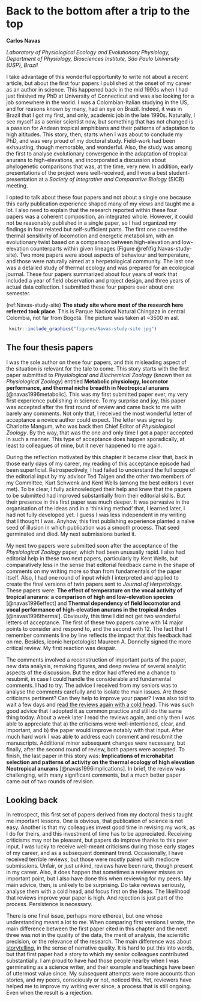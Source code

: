 
# Back to the bottom after a trip to the top {#Navas}

**Carlos Navas**

*Laboratory of Physiological Ecology and Evolutionary Physiology, Department of Physiology, Biosciences Institute, São Paulo University (USP), Brazil*

I take advantage of this wonderful opportunity to write not about a recent article, but about the first four papers I published at the onset of my career as an author in science. This happened back in the mid 1990s when I had just finished my PhD at University of Connecticut and was also looking for a job somewhere in the world. I was a Colombian-Italian studying in the US, and for reasons known by many, had an eye on Brazil. Indeed, it was in Brazil that I got my first, and only, academic job in the late 1990s. Naturally, I see myself as a senior scientist now, but something that has not changed is a passion for Andean tropical amphibians and their patterns of adaptation to high altitudes. This story, then, starts when I was about to conclude my PhD, and was very proud of my doctoral study. Field-work had been exhausting, though memorable, and wonderful. Also, the study was among the first to analyse evolutionary convergence in the adaptation of tropical anurans to high-elevations, and incorporated a discussion about phylogenetic comparisons that was, at the time, very new. In addition, early presentations of the project were well-received, and I won a best student-presentation at a _Society of Integrative and Comparative Biology_ (SICB) meeting. 


I opted to talk about these four papers and not about a single one because this early publication experience shaped many of my views and taught me a lot. I also need to explain that the research reported within these four papers was a coherent composition, an integrated whole. However, it could not be reasonably published in a single paper, so I had organized my findings in four related but self-sufficient parts. The first one covered the thermal sensitivity of locomotion and energetic metabolism, with an evolutionary twist based on a comparison between high-elevation and low-elevation counterparts within given lineages (Figure \@ref(fig:Navas-study-site). Two more papers were about aspects of behaviour and temperature, and those were naturally aimed at a herpetological community. The last one was a detailed study of thermal ecology and was prepared for an ecological journal. These four papers summarized about four years of work that included a year of field observation and project design, and three years of actual data collection. I submitted these four papers over about one semester. 


(ref:Navas-study-site) **The study site where most of the research here referred took place**. This is Parque Nacional Natural Chingaza in central Colombia, not far from Bogotá. The picture was taken at ~3500 m asl.

```{r Navas-study-site, echo=FALSE, out.width = '85%', fig.cap="(ref:Navas-study-site)"}
 knitr::include_graphics("figures/Navas-study-site.jpg")
```


## The four thesis papers

I was the sole author on these four papers, and this misleading aspect of the situation is relevant for the tale to come. This story starts with the first paper submitted to _Physiological and Biochemical Zoology_ (known then as _Physiological Zoology_) entitled **Metabolic physiology, locomotor performance, and thermal niche breadth in Neotropical anurans** [@navas1996metabolic]. This was my first submitted paper ever, my very first experience publishing in science. To my surprise and joy, this paper was accepted after the first round of review and came back to me with barely any comments. Not only that, I received the most wonderful letter of acceptance a novice author could expect. The letter was signed by Charlotte Mangum, who was back then Chief Editor of _Physiological Zoology_. By the way, that was the one and only time I got a paper accepted in such a manner. This type of acceptance does happen sporadically, at least to colleagues of mine, but it never happened to me again. 

During the reflection motivated by this chapter it became clear that, back in those early days of my career, my reading of this acceptance episode had been superficial. Retrospectively, I had failed to understand the full scope of the editorial input by my advisor Ted Taigen and the other two members of my Committee, Kurt Schwenk and Kent Wells (among the best editors I ever met). To be clear, I fully acknowledged their help and knew that the papers to be submitted had improved substantially from their editorial skills. But their presence in this first paper was much deeper. It was pervasive in the organisation of the ideas and in a ‘thinking method’ that, I learned later, I had not fully developed yet. I guess I was less independent in my writing that I thought I was. Anyhow, this first publishing experience planted a naïve seed of illusion in which publication was a smooth process. That seed germinated and died. My next submissions buried it.

My next two papers were submitted soon after the acceptance of the _Physiological Zoology_ paper, which had been unusually rapid. I also had editorial help in these two next papers, particularly by Kent Wells, but comparatively less in the sense that editorial feedback came in the shape of comments on my writing more so than from fundamentals of the paper itself. Also, I had one round of input which I interpreted and applied to create the final versions of twin papers sent to _Journal of Herpetology_. These papers were: **The effect of temperature on the vocal activity of tropical anurans: a comparison of high and low-elevation species** [@navas1996effect] and **Thermal dependency of field locomotor and vocal performance of high-elevation anurans in the tropical Andes** [@navas1996thermal]. Obviously, this time I did not get two wonderful letters of acceptance. The first of these two papers came with 14 major points to consider and respond to, and the second with 12. The fact that I remember comments line by line reflects the impact that this feedback had on me. Besides, iconic herpetologist Maureen A. Donnelly signed the more critical review. My first reaction was despair.

The comments involved a reconstruction of important parts of the paper, new data analysis, remaking figures, and deep review of several analytic aspects of the discussion. But the editor had offered me a chance to resubmit, in case I could handle the considerable and fundamental comments. I had to try. The advice I received from my seniors was to analyse the comments carefully and to isolate the main issues. Are those criticisms pertinent? Can they help to improve your paper? I was also told to wait a few days and [read the reviews again with a cold head](http://www.howtopublishscience.org/decision.html). This was such good advice that I adopted it as common practice and still do the same thing today. About a week later I read the reviews again, and only then I was able to appreciate that a) the criticisms were well-intentioned, clear, and important, and b) the paper would improve notably with that input. After much hard work I was able to address each comment and resubmit the manuscripts. Additional minor subsequent changes were necessary, but finally, after the second round of review, both papers were accepted. To finish, the last paper in this story was: **Implications of microhabitat selection and patterns of activity on the thermal ecology of high elevation Neotropical anurans** [@navas1996implications]. In brief, the review was challenging, with many significant comments, but a much better paper came out of two rounds of revision. 

## Looking back

In retrospect, this first set of papers derived from my doctoral thesis taught me important lessons. One is obvious, that publication of science is not easy. Another is that my colleagues invest good time in revising my work, as I do for theirs, and this investment of time has to be appreciated. Receiving criticisms may not be pleasant, but papers do improve thanks to this peer input. I was lucky to receive well-meant criticisms during those early stages of my career, and as a subsequent dominant trend. Occasionally, I have received terrible reviews, but those were mostly paired with mediocre submissions. Unfair, or just unkind, reviews have been rare, though present in my career. Also, it does happen that sometimes a reviewer misses an important point, but I also have done this when reviewing for my peers. My main advice, then, is unlikely to be surprising. Do take reviews seriously, analyse them with a cold head, and focus first on the ideas. The likelihood that reviews improve your paper is high. And rejection is just part of the process. Persistence is necessary.

There is one final issue, perhaps more ethereal, but one whose understanding meant a lot to me. When comparing first versions I wrote, the main difference between the first paper cited in this chapter and the next three was not in the quality of the data, the merit of analysis, the scientific precision, or the relevance of the research. The main difference was about [storytelling](http://www.howtowriteaphd.org/storytelling.html), in the sense of narrative quality. It is hard to put this into words, but that first paper had a story to which my senior colleagues contributed substantially. I am proud to have had those people nearby when I was germinating as a science writer, and their example and teachings have been of uttermost value since. My subsequent attempts were more accounts than stories, and my peers, consciously or not, noticed this. Yet, reviewers have helped me to improve my writing ever since, a process that is still ongoing. Even when the result is a rejection. 
